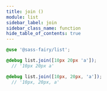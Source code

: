 ```yaml
---
title: join ()
module: list
sidebar_label: join
sidebar_class_name: function
hide_table_of_contents: true
---
```


<FieldDetails />

```scss
@use '@sass-fairy/list';

@debug list.join([10px 20px 'a']);
  // '10px 20px a'

@debug list.join([10px, 20px, 'a']);
  // '10px, 20px, a'
```
